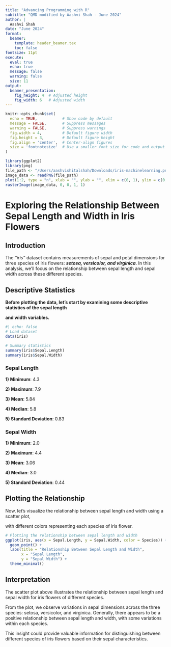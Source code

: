 ```yaml
---
title: "Advancing Programming with R"
subtitle: "QMD modified by Aashvi Shah - June 2024"
author: |
  Aashvi Shah
date: "June 2024"
format:
  beamer:
    template: header_beamer.tex
    toc: false
fontsize: 11pt
execute: 
  eval: true
  echo: true
  message: false
  warning: false
  size: 11
output:
  beamer_presentation:
    fig_height: 4  # Adjusted height
    fig_width: 6   # Adjusted width
---
```


```r
knitr::opts_chunk$set(
  echo = TRUE,           # Show code by default
  message = FALSE,       # Suppress messages
  warning = FALSE,       # Suppress warnings
  fig.width = 4,         # Default figure width
  fig.height = 3,        # Default figure height
  fig.align = 'center',  # Center-align figures
  size = 'footnotesize'  # Use a smaller font size for code and output
)

```

```r
library(ggplot2)
library(png)
file_path <- "/Users/aashvishitalshah/Downloads/iris-machinelearning.png"
image_data <- readPNG(file_path)
plot(1:2, type = "n", xlab = "", ylab = "", xlim = c(0, 1), ylim = c(0, 1))
rasterImage(image_data, 0, 0, 1, 1)
```

# **Exploring the Relationship Between Sepal Length and Width in Iris Flowers**

## Introduction

The *"iris"* dataset contains measurements of sepal and petal dimensions for three species of iris flowers: ***setosa, versicolor, and virginica***. In this analysis, we'll focus on the relationship between sepal length and sepal width across these different species.

## **Descriptive Statistics**

**Before plotting the data, let's start by examining some descriptive statistics of the sepal length**

**and width variables.**

```r
#| echo: false
# Load dataset
data(iris)

# Summary statistics
summary(iris$Sepal.Length)
summary(iris$Sepal.Width)

```

### **Sepal Length**

**1) Minimum**: 4.3

**2) Maximum**: 7.9

**3) Mean**: 5.84

**4) Median**: 5.8

**5) Standard Deviation**: 0.83

### **Sepal Width**

**1) Minimum**: 2.0

**2) Maximum**: 4.4

**3) Mean**: 3.06

**4) Median**: 3.0

**5) Standard Deviation**: 0.44

## **Plotting the Relationship**

Now, let's visualize the relationship between sepal length and width using a scatter plot,

with different colors representing each species of iris flower.

```r
# Plotting the relationship between sepal length and width
ggplot(iris, aes(x = Sepal.Length, y = Sepal.Width, color = Species)) +
  geom_point() +
  labs(title = "Relationship Between Sepal Length and Width",
       x = "Sepal Length",
       y = "Sepal Width") +
  theme_minimal()

```

## **Interpretation**

The scatter plot above illustrates the relationship between sepal length and sepal width for iris flowers of different species.

From the plot, we observe variations in sepal dimensions across the three species: setosa, versicolor, and virginica. Generally, there appears to be a positive relationship between sepal length and width, with some variations within each species.

This insight could provide valuable information for distinguishing between different species of iris flowers based on their sepal characteristics.
